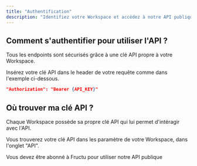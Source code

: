 ```yaml
---
title: "Authentification"
description: "Identifiez votre Workspace et accédez à notre API publique."
---
```


## Comment s'authentifier pour utiliser l'API ?

Tous les endpoints sont sécurisés grâce à une clé API propre à votre Workspace.

Insérez votre clé API dans le header de votre requête comme dans l'exemple ci-dessous.

```json
"Authorization": "Bearer {API_KEY}"
```

## Où trouver ma clé API ?

Chaque Workspace possède sa propre clé API qui lui permet d'intéragir avec l'API.

Vous trouverez votre clé API dans les paramètre de votre Workspace, dans l'onglet "API".

<Info>
  Vous devez être abonné à Fructu pour utiliser notre API publique
</Info>